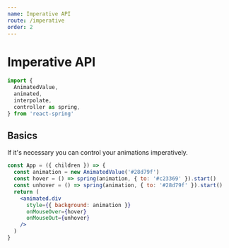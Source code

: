 ```yaml
---
name: Imperative API
route: /imperative
order: 2
---
```



# Imperative API

```jsx
import {
  AnimatedValue,
  animated,
  interpolate,
  controller as spring,
} from 'react-spring'
```
## Basics

If it's necessary you can control your animations imperatively.

```jsx
const App = ({ children }) => {
  const animation = new AnimatedValue('#28d79f')
  const hover = () => spring(animation, { to: '#c23369' }).start()
  const unhover = () => spring(animation, { to: '#28d79f' }).start()
  return (
    <animated.div
      style={{ background: animation }}
      onMouseOver={hover}
      onMouseOut={unhover}
    />
  )
}
```